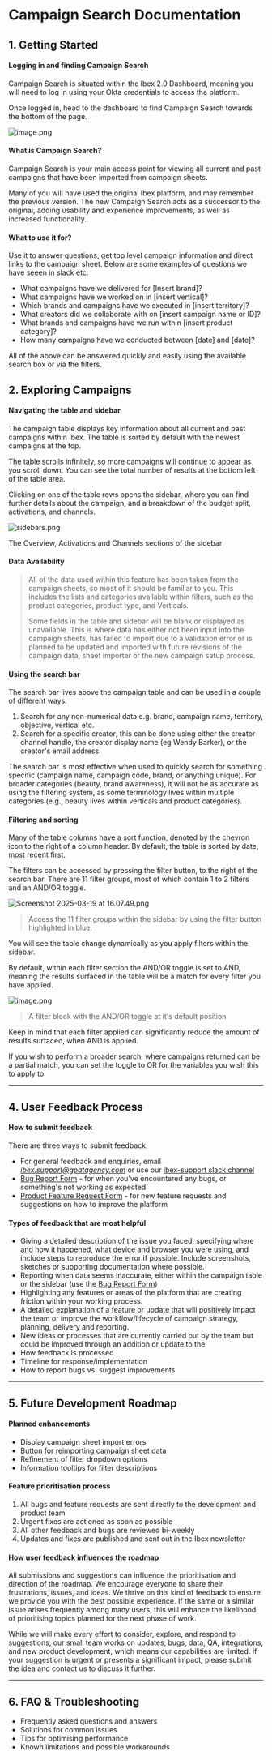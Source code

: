 # Campaign Search Documentation

## 1. Getting Started

#### Logging in and finding Campaign Search

Campaign Search is situated within the Ibex 2.0 Dashboard, meaning you will need to log in using your Okta credentials to access the platform.

Once logged in, head to the dashboard to find Campaign Search towards the bottom of the page.

![image.png](https://res.cloudinary.com/goatagency/image/upload/v1743091476/Ibex%20Docs/app-dashboard_h4dl65.png)

#### What is Campaign Search?

Campaign Search is your main access point for viewing all current and past campaigns that have been imported from campaign sheets.

Many of you will have used the original Ibex platform, and may remember the previous version. The new Campaign Search acts as a successor to the original, adding usability and experience improvements, as well as increased functionality.

#### What to use it for? 

Use it to answer questions, get top level campaign information and direct links to the campaign sheet. Below are some examples of questions we have seeen in slack etc:

- What campaigns have we delivered for [Insert brand]?  
- What campaigns have we worked on in [insert vertical]?  
- Which brands and campaigns have we executed in [insert territory]?  
- What creators did we collaborate with on [insert campaign name or ID]?  
- What brands and campaigns have we run within [insert product category]?  
- How many campaigns have we conducted between [date] and [date]?


All of the above can be answered quickly and easily using the available search box or via the filters.



## 2. Exploring Campaigns

#### Navigating the table and sidebar

The campaign table displays key information about all current and past campaigns within Ibex. The table is sorted by default with the newest campaigns at the top.

The table scrolls infinitely, so more campaigns will continue to appear as you scroll down. You can see the total number of results at the bottom left of the table area.

Clicking on one of the table rows opens the sidebar, where you can find further details about the campaign, and a breakdown of the budget split, activations, and channels.

![sidebars.png](https://res.cloudinary.com/goatagency/image/upload/v1743091476/Ibex%20Docs/sidebars_e5kp2b.png)

The Overview, Activations and Channels sections of the sidebar

#### Data Availability

> All of the data used within this feature has been taken from the campaign sheets, so most of it should be familiar to you. This includes the lists and categories available within filters, such as the product categories, product type, and Verticals.  
>
> Some fields in the table and sidebar will be blank or displayed as unavailable. This is where data has either not been input into the campaign sheets, has failed to import due to a validation error or is planned to be updated and imported with future revisions of the campaign data, sheet importer or the new campaign setup process.

#### Using the search bar

The search bar lives above the campaign table and can be used in a couple of different ways:

   1. Search for any non-numerical data e.g. brand, campaign name, territory, objective, vertical etc.
   2. Search for a specific creator; this can be done using either the creator channel handle, the creator display name (eg Wendy Barker), or the creator's email address.

The search bar is most effective when used to quickly search for something specific (campaign name, campaign code, brand, or anything unique). For broader categories (beauty, brand awareness), it will not be as accurate as using the filtering system, as some terminology lives within multiple categories (e.g., beauty lives within verticals and product categories).

#### Filtering and sorting

Many of the table columns have a sort function, denoted by the chevron icon to the right of a column header. By default, the table is sorted by date, most recent first.

The filters can be accessed by pressing the filter button, to the right of the search bar. There are 11 filter groups, most of which contain 1 to 2 filters and an AND/OR toggle.

![Screenshot 2025-03-19 at 16.07.49.png](https://res.cloudinary.com/goatagency/image/upload/v1743091476/Ibex%20Docs/campaign-search_pk4ti7.png)

   > Access the 11 filter groups within the sidebar by using the filter button highlighted in blue.

You will see the table change dynamically as you apply filters within the sidebar.

By default, within each filter section the AND/OR toggle is set to AND, meaning the results surfaced in the table will be a match for every filter you have applied.

![image.png](https://res.cloudinary.com/goatagency/image/upload/v1743091476/Ibex%20Docs/campaign-search-filter_gtu0bx.png)

   > A filter block with the AND/OR toggle at it's default position

Keep in mind that each filter applied can significantly reduce the amount of results surfaced, when AND is applied.

If you wish to perform a broader search, where campaigns returned can be a partial match, you can set the toggle to OR for the variables you wish this to apply to.

---

## 4. User Feedback Process

#### How to submit feedback

There are three ways to submit feedback:

   - For general feedback and enquiries, email *ibex.support@goatagency.com* or use our [ibex-support slack channel](https://thegoatagency.slack.com/archives/C089WQJ69LM)
   - [Bug Report Form](https://forms.clickup.com/2641216/f/2gka0-48912/POFFP0OUCEF62VAPII) - for when you've encountered any bugs, or something's not working as expected
   - [Product Feature Request Form](https://forms.clickup.com/2641216/f/2gka0-48232/C3VGG0FH9I7IBUK4W6) - for new feature requests and suggestions on how to improve the platform

#### Types of feedback that are most helpful

- Giving a detailed description of the issue you faced, specifying where and how it happened, what device and browser you were using, and include steps to reproduce the error if possible. Include screenshots, sketches or supporting documentation where possible.
- Reporting when data seems inaccurate, either within the campaign table or the sidebar (use the [Bug Report Form](https://forms.clickup.com/2641216/f/2gka0-48912/POFFP0OUCEF62VAPII))
- Highlighting any features or areas of the platform that are creating friction within your working process.
- A detailed explanation of a feature or update that will positively impact the team or improve the workflow/lifecycle of campaign strategy, planning, delivery and reporting.
- New ideas or processes that are currently carried out by the team but could be improved through an addition or update to the
- How feedback is processed
- Timeline for response/implementation
- How to report bugs vs. suggest improvements

---

## 5. Future Development Roadmap

#### Planned enhancements

- Display campaign sheet import errors
- Button for reimporting campaign sheet data
- Refinement of filter dropdown options 
- Information tooltips for filter descriptions

#### Feature prioritisation process

 <ol>
    <li>All bugs and feature requests are sent directly to the development and product team</li>
    <li>Urgent fixes are actioned as soon as possible</li>
    <li>All other feedback and bugs are reviewed bi-weekly</li>
    <li>Updates and fixes are published and sent out in the Ibex newsletter</li>
 </ol>


#### How user feedback influences the roadmap

All submissions and suggestions can influence the prioritisation and direction of the roadmap. We encourage everyone to share their frustrations, issues, and ideas. We thrive on this kind of feedback to ensure we provide you with the best possible experience. If the same or a similar issue arises frequently among many users, this will enhance the likelihood of prioritising topics planned for the next phase of work.

While we will make every effort to consider, explore, and respond to suggestions, our small team works on updates, bugs, data, QA, integrations, and new product development, which means our capabilities are limited. If your suggestion is urgent or presents a significant impact, please submit the idea and contact us to discuss it further.

---

## 6. FAQ & Troubleshooting

- Frequently asked questions and answers
- Solutions for common issues
- Tips for optimising performance 
- Known limitations and possible workarounds


